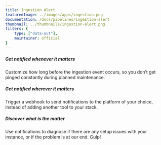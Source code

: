 ```yaml
---
title: Ingestion Alert
featuredImage: ../images/apps/ingestion.png
documentation: /docs/pipelines/ingestion-alert
thumbnail: ../thumbnails/ingestion-alert.png
filters: {
    type: ["data-out"],
    maintainer: official
}
---
```


<Section
    divider={false}
    title="Receive customizable alerts if there’s ever a problem with your ingestion pipeline, so you can solve problems quickly."
    size="full"
    cols={3}
>
    <div>
        <h5>Get notified whenever it matters</h5>
        <p>Customize how long before the ingestion event occurs, so you don’t get pinged constantly during planned maintenance.</p>
    </div>
    <div>
        <h5>Get notified wherever it matters</h5>
        <p>Trigger a webhook to send notifications to the platform of your choice, instead of adding another tool to your stack. </p>
    </div>
    <div>
        <h5>Discover what is the matter</h5>
        <p>Use notifications to diagnose if there are any setup issues with your instance, or if the problem is at our end. Gulp!</p>
    </div>
</Section>

<TutorialsSlider topic="ingestion-alert" />

<Documentation />